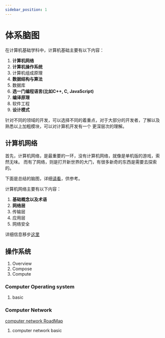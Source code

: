 ```yaml
---
sidebar_position: 1
---
```



# 体系脑图

在计算机基础学科中，计算机基础主要有以下内容：

1. **计算机网络**
2. **计算机操作系统**
3. 计算机组成原理
4. **数据结构与算法**
5. 数据库
6. **选一门编程语言(比如C++, C, JavaScript)**
7. **编译原理**
8. 软件工程
9. **设计模式**

针对不同的领域的开发，可以选择不同的着重点，对于大部分的开发者，了解以及熟悉以上加粗模块，可以对计算机开发有一个
更深层次的理解。

## 计算机网络

首先，计算机网络，是最重要的一环，没有计算机网络，就像是单机版的游戏，索然无味。
而有了网络，则是打开新世界的大门，有很多新奇的东西是需要去探索的。

下面是总结的脑图，详细[请看](https://v3.processon.com/view/link/6475c4522d64ca6f9d98d81e#map)，供参考。

<ProcessOn id='64353f9c5df27e5a4759be1e'/>

计算机网络主要有以下内容：

1. **基础概念以及术语**
2. **网络层**
3. 传输层
4. 应用层
5. 网络安全

详细信息移步[这里](/docs/computer-fundamentals/computer-network/overview)


## 操作系统

1. Overview
2. Compose 
3. Compute


### Computer Operating system 

1. basic


### Computer Network

[computer network RoadMap](https://www.geeksforgeeks.org/computer-network-tutorials/)

1. computer network basic

